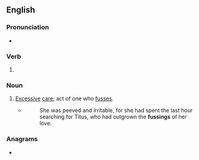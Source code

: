 ==English==

===Pronunciation===
* {{IPA|/ˈfʌsɪŋ/|lang=en}}

===Verb===
{{head|en|present participle}}

# {{present participle of|fuss|lang=en|nocat=1}}

===Noun===
{{en-noun}}

# [[excessive|Excessive]] [[care]]; act of one who [[fuss]]es.
#* {{RQ:Peake Gormenghast}}
#*: She was peeved and irritable, for she had spent the last hour searching for Titus, who had outgrown the '''fussings''' of her love.

===Anagrams===
* {{anagrams|en|fusings}}
